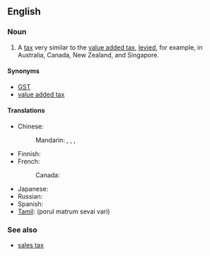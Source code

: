 ==English==
{{wikipedia}}

===Noun===
{{en-noun|sg=[[good]]s [[and]] [[service]]s [[tax]]|es}}

# A [[tax]] very similar to the [[value added tax]], [[levy|levied]], for example, in Australia, Canada, New Zealand, and Singapore.

====Synonyms====
* [[GST]]
* [[value added tax]]

====Translations====
{{trans-top|tax very similar to the value added tax}}
* Chinese:
*: Mandarin: {{t|zh|商品及服務稅|sc=Hani}}, {{t|zh|商品及服务税|tr=shāngpǐn jí fúwù shuì|sc=Hani}}, {{qualifier|Singapore}} {{t|zh|消費稅|sc=Hani}}, {{t|zh|消费税|tr=xiāofèishuì|sc=Hani}}
* Finnish: {{t-|fi|arvonlisävero}}
* French:
*: Canada: {{t|fr|taxe sur les produits et services|f}}
{{trans-mid}}
* Japanese: {{t|ja|商品サービス税|tr=shōhin-sābisu zei|sc=Jpan}}
* Russian: {{t|ru|налог на товары и услуги|m|tr=nalóg na továry i uslúgi|sc=Cyrl}}
* Spanish: {{t-|es|impuesto sobre bienes y servicios|m}}
* [[Tamil]]: (porul matrum sevai vari)
{{trans-bottom}}

===See also===
* [[sales tax]]